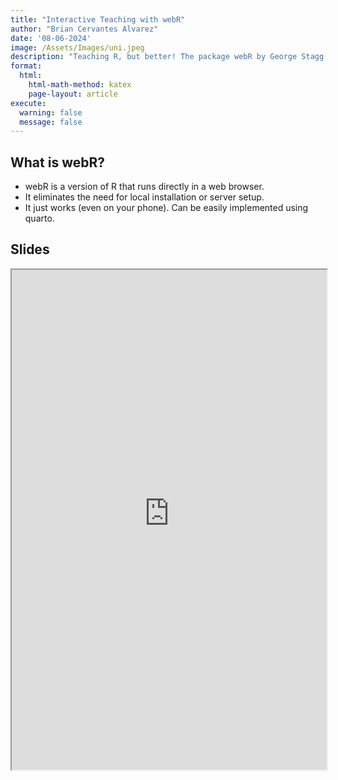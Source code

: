 ```yaml
---
title: "Interactive Teaching with webR"
author: "Brian Cervantes Alvarez"
date: '08-06-2024'
image: /Assets/Images/uni.jpeg
description: "Teaching R, but better! The package webR by George Stagg transforms traditional lectures into dynamic and interactive sessions. It helps maintain student interest and improves comprehension through hands-on practice. Plus, it simplifies the teaching process, allowing instructors to focus on content delivery rather than technical setup."
format:
  html:
    html-math-method: katex
    page-layout: article
execute: 
  warning: false
  message: false
---
```


## What is webR?

-   webR is a version of R that runs directly in a web browser.
-   It eliminates the need for local installation or server setup.
-   It just works (even on your phone). Can be easily implemented using quarto.

## Slides

::: column-page
<iframe src="https://bcervantesalvarez.github.io/Presentations/WebR/" width="100%" height="800" allowfullscreen>

</iframe>
:::